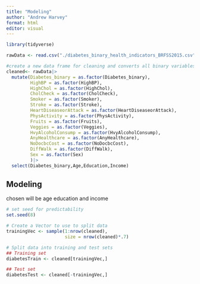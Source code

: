 ```yaml
---
title: "Modeling"
author: "Andrew Harvey"
format: html
editor: visual
---
```


```r
library(tidyverse)
```


```r
rawData <- read.csv("./diabetes_binary_health_indicators_BRFSS2015.csv")

#create a new data frame for cleaning and converts all binary variables into factors
cleaned<- rawData|>
  mutate(Diabetes_binary = as.factor(Diabetes_binary),
         HighBP = as.factor(HighBP),
         HighChol = as.factor(HighChol),
         CholCheck = as.factor(CholCheck),
         Smoker = as.factor(Smoker),
         Stroke = as.factor(Stroke),
         HeartDiseaseorAttack = as.factor(HeartDiseaseorAttack),
         PhysActivity = as.factor(PhysActivity),
         Fruits = as.factor(Fruits),
         Veggies = as.factor(Veggies),
         HvyAlcoholConsump = as.factor(HvyAlcoholConsump),
         AnyHealthcare = as.factor(AnyHealthcare),
         NoDocbcCost = as.factor(NoDocbcCost),
         DiffWalk = as.factor(DiffWalk),
         Sex = as.factor(Sex)
         )|>
  select(Diabetes_binary,Age,Education,Income)
```

## Modeling

chosen will be age education and income

```r
# set seed for predictability
set.seed(8)

# Create a Vector to use to split data
trainingVec <- sample(1:nrow(cleaned),
                      size = nrow(cleaned)*.7)

# Split data into training and test sets
## Training set
diabetesTrain <- cleaned[trainingVec,]

## Test set
diabetesTest <- cleaned[-trainingVec,]
```